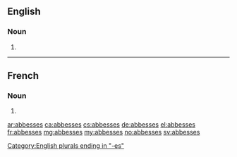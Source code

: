 ==English==

===Noun===
{{head|en|plural}}

# {{plural of|abbess|lang=en}}

[[Category:English plurals ending in "-es"]]

----

==French==

===Noun===
{{head|fr|plural}}

# {{plural of|abbesse|lang=fr}}

[[ar:abbesses]]
[[ca:abbesses]]
[[cs:abbesses]]
[[de:abbesses]]
[[el:abbesses]]
[[fr:abbesses]]
[[mg:abbesses]]
[[my:abbesses]]
[[no:abbesses]]
[[sv:abbesses]]